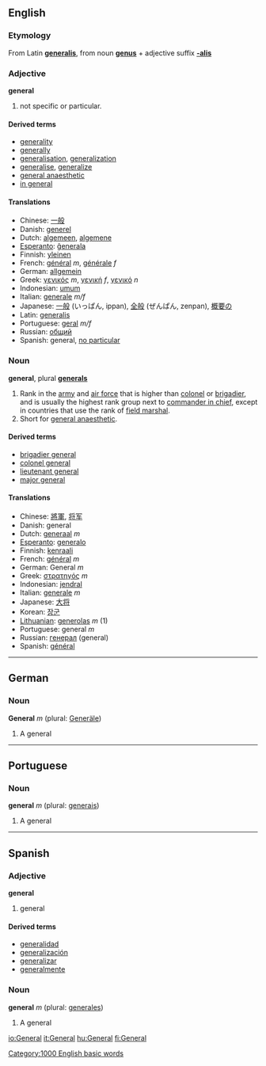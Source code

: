 ==English==
===Etymology===
From Latin '''[[generalis]]''', from noun '''[[genus]]''' + adjective suffix '''[[-alis]]'''

===Adjective===
'''general'''

# not specific or particular.

====Derived terms====
*[[generality]]
*[[generally]]
*[[generalisation]], [[generalization]]
*[[generalise]], [[generalize]]
*[[general anaesthetic]]
*[[in general]]

====Translations====
*Chinese: [[一般]]
*Danish: [[generel]]
*Dutch: [[algemeen]], [[algemene]]
*[[Esperanto]]: [[ĝenerala]]
*Finnish: [[yleinen]]
*French: [[général]] ''m'', [[générale]] ''f''
*German: [[allgemein]]
*Greek: [[γενικός]] ''m'', [[γενική]] ''f'', [[γενικό]] ''n''
*Indonesian: [[umum]]
*Italian: [[generale]] ''m/f''
*Japanese: [[一般]] (いっぱん, ippan), [[全般]] (ぜんぱん, zenpan), [[概要]]の
*Latin: [[generalis]]
*Portuguese: [[geral]] ''m/f''
*Russian: [[общий]]
*Spanish: general, [[no particular]]

===Noun===
'''general''', plural '''[[generals]]'''

#Rank in the [[army]] and [[air force]] that is higher than [[colonel]] or [[brigadier]], and is usually the highest rank group next to [[commander in chief]], except in countries that use the rank of [[field marshal]].
#Short for [[general anaesthetic]].

====Derived terms====
*[[brigadier general]]
*[[colonel general]]
*[[lieutenant general]]
*[[major general]]

====Translations====
*Chinese: [[將軍]], [[将军]]
*Danish: general
*Dutch: [[generaal]] ''m''
*[[Esperanto]]: [[generalo]]
*Finnish: [[kenraali]]
*French: [[général]] ''m''
*German: General ''m''
*Greek: [[στρατηγός]] ''m''
*Indonesian: [[jendral]]
*Italian: [[generale]] ''m''
*Japanese: [[大将]]
*Korean: [[장군]]
*[[Lithuanian]]: [[generolas]] ''m'' (1)
*Portuguese: general ''m''
*Russian: [[генерал]] (general)
*Spanish: [[général]]

----

==German==
===Noun===
'''General''' ''m'' (plural: [[Generäle]])

# A general

----

==Portuguese==
===Noun===
'''general''' ''m'' (plural: [[generais]])

# A general

----

==Spanish==
===Adjective===
'''general'''

# general

====Derived terms====
*[[generalidad]]
*[[generalización]]
*[[generalizar]]
*[[generalmente]]

===Noun===
'''general''' ''m'' (plural: [[generales]])

# A general

[[Category:1000 English basic words]]

[[io:General]]
[[it:General]]
[[hu:General]]
[[fi:General]]